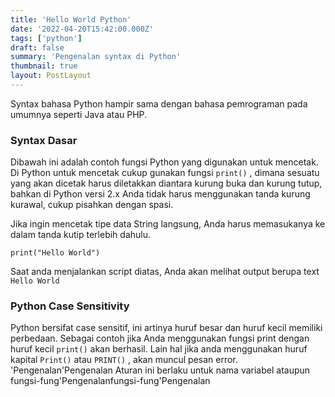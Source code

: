 ```yaml
---
title: 'Hello World Python'
date: '2022-04-20T15:42:00.000Z'
tags: ['python']
draft: false
summary: 'Pengenalan syntax di Python'
thumbnail: true
layout: PostLayout
---
```


Syntax bahasa Python hampir sama dengan bahasa pemrograman pada umumnya seperti Java atau PHP.

### Syntax Dasar

Dibawah ini adalah contoh fungsi Python yang digunakan untuk mencetak. Di Python untuk mencetak cukup gunakan fungsi `print()` , dimana sesuatu yang akan dicetak harus diletakkan diantara kurung buka dan kurung tutup, bahkan di Python versi 2.x Anda tidak harus menggunakan tanda kurung kurawal, cukup pisahkan dengan spasi.

Jika ingin mencetak tipe data String langsung, Anda harus memasukanya ke dalam tanda kutip terlebih dahulu.

```
print("Hello World")
```

Saat anda menjalankan script diatas, Anda akan melihat output berupa text `Hello World`

### Python Case Sensitivity

Python bersifat case sensitif, ini artinya huruf besar dan huruf kecil memiliki perbedaan. Sebagai contoh jika Anda menggunakan fungsi print dengan huruf kecil `print()` akan berhasil. Lain hal jika anda menggunakan huruf kapital `Print()` atau `PRINT()` , akan muncul pesan error.
'Pengenalan'Pengenalan
Aturan ini berlaku untuk nama variabel ataupun fungsi-fung'Pengenalanfungsi-fung'Pengenalan
